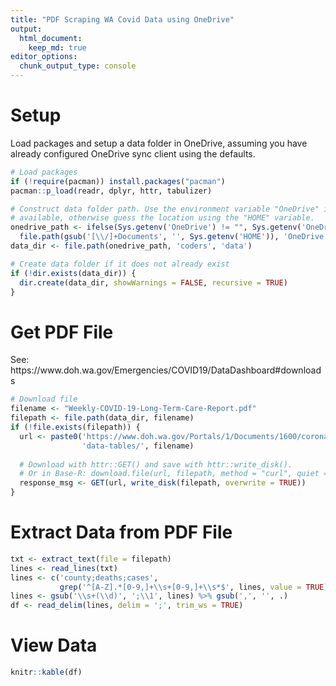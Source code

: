 ```yaml
---
title: "PDF Scraping WA Covid Data using OneDrive"
output: 
  html_document:
    keep_md: true
editor_options: 
  chunk_output_type: console
---
```


# Setup

Load packages and setup a data folder in OneDrive, assuming you have already configured OneDrive sync client using the defaults.

```r
# Load packages
if (!require(pacman)) install.packages("pacman")
pacman::p_load(readr, dplyr, httr, tabulizer)

# Construct data folder path. Use the environment variable "OneDrive" if 
# available, otherwise guess the location using the "HOME" variable.
onedrive_path <- ifelse(Sys.getenv('OneDrive') != "", Sys.getenv('OneDrive'), 
  file.path(gsub('[\\/]+Documents', '', Sys.getenv('HOME')), 'OneDrive'))
data_dir <- file.path(onedrive_path, 'coders', 'data')

# Create data folder if it does not already exist
if (!dir.exists(data_dir)) {
  dir.create(data_dir, showWarnings = FALSE, recursive = TRUE)
}
```

# Get PDF File

See: https://www.doh.wa.gov/Emergencies/COVID19/DataDashboard#downloads

```r
# Download file
filename <- "Weekly-COVID-19-Long-Term-Care-Report.pdf"
filepath <- file.path(data_dir, filename)
if (!file.exists(filepath)) {
  url <- paste0('https://www.doh.wa.gov/Portals/1/Documents/1600/coronavirus/',
                'data-tables/', filename)
  
  # Download with httr::GET() and save with httr::write_disk().
  # Or in Base-R: download.file(url, filepath, method = "curl", quiet = TRUE)
  response_msg <- GET(url, write_disk(filepath, overwrite = TRUE))
}
```

# Extract Data from PDF File

```r
txt <- extract_text(file = filepath)
lines <- read_lines(txt)
lines <- c('county;deaths;cases', 
           grep('^[A-Z].*[0-9,]+\\s+[0-9,]+\\s*$', lines, value = TRUE))
lines <- gsub('\\s+(\\d)', ';\\1', lines) %>% gsub(',', '', .)
df <- read_delim(lines, delim = ';', trim_ws = TRUE)
```

# View Data

```r
knitr::kable(df)
```
